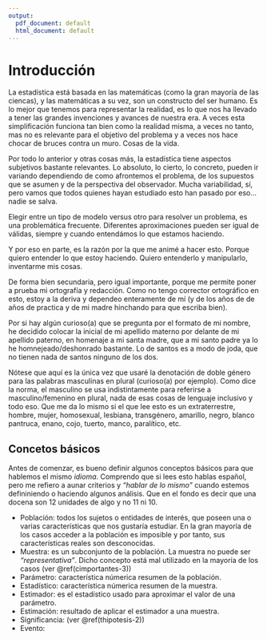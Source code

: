 ```yaml
---
output:
  pdf_document: default
  html_document: default
---
```

# Introducción {#intro-1}

La estadística está basada en las matemáticas (como la gran mayoría de las ciencas), y las matemáticas a su vez, son un constructo del ser humano. Es lo mejor que tenemos para representar la realidad, es lo que nos ha llevado a tener las grandes invenciones y avances de nuestra era. A veces esta simplificación funciona tan bien como la realidad misma, a veces no tanto, mas no es relevante para el objetivo del problema y a veces nos hace chocar de bruces contra un muro. Cosas de la vida.

Por todo lo anterior y otras cosas más, la estadística tiene aspectos subjetivos bastante relevantes. Lo absoluto, lo cierto, lo concreto, pueden ir variando dependiendo de como afrontemos el problema, de los supuestos que se asumen y de la perspectiva del observador. Mucha variabilidad, sí, pero vamos que todos quienes hayan estudiado esto han pasado por eso... nadie se salva.

Elegir entre un tipo de modelo versus otro para resolver un problema, es una problemática frecuente. Diferentes aproximaciones pueden ser igual de válidas, siempre y cuando entendámos lo que estamos haciendo.

Y por eso en parte, es la razón por la que me animé a hacer esto. Porque quiero entender lo que estoy haciendo. Quiero entenderlo y manipularlo, inventarme mis cosas.

De forma bien secundaria, pero igual importante, porque me permite poner a prueba mi ortografía y redacción. Como no tengo corrector ortográfico en esto, estoy a la deriva y dependeo enteramente de mí (y de los años de de años de practica y de mi madre hinchando para que escriba bien).

Por si hay algún curioso(a) que se pregunta por el formato de mi nombre, he decidido colocar la inicial de mi apellido materno por delante de mi apellido paterno, en homenaje a mi santa madre, que a mi santo padre ya lo he homnejeado/deshonrado bastante. Lo de santos es a modo de joda, que no tienen nada de santos ninguno de los dos.

Nótese que aquí es la única vez que usaré la denotación de doble género para las palabras masculinas en plural (curioso(a) por ejemplo). Como dice la norma, el masculino se usa indistintamente para referirse a masculino/femenino en plural, nada de esas cosas de lenguaje inclusivo y todo eso. Que me da lo mismo si el que lee esto es un extraterrestre, hombre, mujer, homosexual, lesbiana, transgénero, amarillo, negro, blanco pantruca, enano, cojo, tuerto, manco, paralítico, etc.



## Concetos básicos {#cbasicos-1}

Antes de comenzar, es bueno definir algunos conceptos básicos para que hablemos el mismo *idioma*. Comprendo que si lees esto hablas español, pero me refiero a aunar criterios y *"hablar de lo mismo"* cuando estemos defininiendo o haciendo algunos análisis. Que en el fondo es decir que una docena son 12 unidades de algo y no 11 ni 10.

- Población: todos los sujetos o entidades de interés, que poseen una o varias características que nos gustaría estudiar. En la gran mayoría de los casos acceder a la población es imposible y por tanto, sus características reales son desconocidas.
- Muestra: es un subconjunto de la población. La muestra no puede ser *"representativa"*. Dicho concepto está mal utilizado en la mayoría de los casos (ver \@ref(cimportantes-3))
- Parámetro: característica númerica resumen de la población.
- Estadístico: característica númerica resumen de la muestra.
- Estimador: es el estadístico usado para aproximar el valor de una parámetro.
- Estimación: resultado de aplicar el estimador a una muestra.
- Significancia: (ver \@ref(thipotesis-2))
- Evento:


